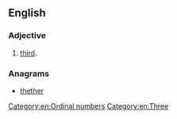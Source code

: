 ==English==

===Adjective===
{{en-adj|-}}

# {{rare|nonstandard}} [[third]].

===Anagrams===
* [[thether#English|thether]]

[[Category:en:Ordinal numbers]]
[[Category:en:Three]]